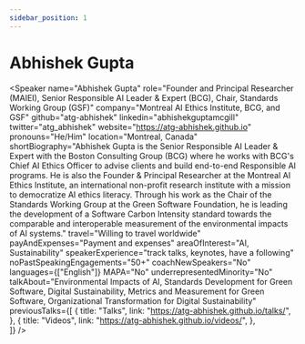 ```yaml
---
sidebar_position: 1
---
```



# Abhishek Gupta

<Speaker
  name="Abhishek Gupta"
  role="Founder and Principal Researcher (MAIEI), Senior Responsible AI Leader & Expert (BCG), Chair, Standards Working Group (GSF)"
  company="Montreal AI Ethics Institute, BCG, and GSF"
  github="atg-abhishek"
  linkedin="abhishekguptamcgill"
  twitter="atg_abhishek"
  website="https://atg-abhishek.github.io"
  pronouns="He/Him"
  location="Montreal, Canada"
  shortBiography="Abhishek Gupta is the Senior Responsible AI Leader & Expert with the Boston Consulting Group (BCG) where he works with BCG's Chief AI Ethics Officer to advise clients and build end-to-end Responsible AI programs. He is also the Founder & Principal Researcher at the Montreal AI Ethics Institute, an international non-profit research institute with a mission to democratize AI ethics literacy. Through his work as the Chair of the Standards Working Group at the Green Software Foundation, he is leading the development of a Software Carbon Intensity standard towards the comparable and interoperable measurement of the environmental impacts of AI systems."
  travel="Willing to travel worldwide"
  payAndExpenses="Payment and expenses"
  areaOfInterest="AI, Sustainability"
  speakerExperience="track talks, keynotes, have a following"
  noPastSpeakingEngagements="50+"
  coachNewSpeakers="No"
  languages={["English"]}
  MAPA="No"
  underrepresentedMinority="No"
  talkAbout="Environmental Impacts of AI, Standards Development for Green Software, Digital Sustainability, Metrics and Measurement for Green Software, Organizational Transformation for Digital Sustainability"
  previousTalks={[
    {
      title: "Talks",
      link: "https://atg-abhishek.github.io/talks/",
    },
    {
      title: "Videos",
      link: "https://atg-abhishek.github.io/videos/",
    },     
  ]}
/>

